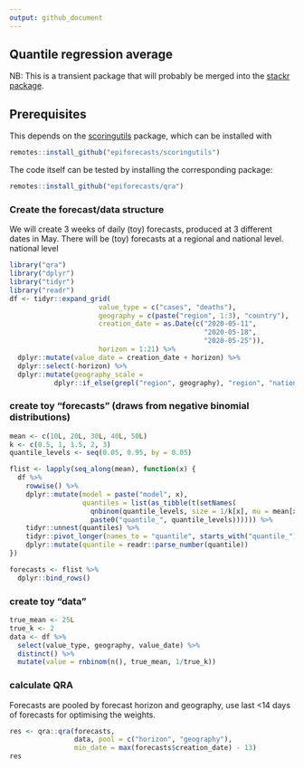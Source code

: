 ```yaml
---
output: github_document
---
```


## Quantile regression average

NB: This is a transient package that will probably be merged into the
[stackr package](https://github.com/nikosbosse/stackr). 

## Prerequisites

This depends on the [scoringutils](https://github.com/epiforecasts/scoringutils)
package, which can be installed with 

```r
remotes::install_github("epiforecasts/scoringutils")
```

The code itself can be tested by installing the corresponding package:
```r
remotes::install_github("epiforecasts/qra")
```


### Create the forecast/data structure

We will create 3 weeks of daily (toy) forecasts, produced at 3 different dates in May.
There will be (toy) forecasts at a regional and national level.
national level

```r
library("qra")
library("dplyr")
library("tidyr")
library("readr")
df <- tidyr::expand_grid(
                      value_type = c("cases", "deaths"),
                      geography = c(paste("region", 1:3), "country"),
                      creation_date = as.Date(c("2020-05-11",
                                                "2020-05-18",
                                                "2020-05-25")),
                      horizon = 1:21) %>%
  dplyr::mutate(value_date = creation_date + horizon) %>%
  dplyr::select(-horizon) %>%
  dplyr::mutate(geography_scale =
           dplyr::if_else(grepl("region", geography), "region", "nation"))
```

### create toy "forecasts" (draws from negative binomial distributions)

```r
mean <- c(10L, 20L, 30L, 40L, 50L)
k <- c(0.5, 1, 1.5, 2, 3)
quantile_levels <- seq(0.05, 0.95, by = 0.05)

flist <- lapply(seq_along(mean), function(x) {
  df %>%
    rowwise() %>%
    dplyr::mutate(model = paste("model", x),
                  quantiles = list(as_tibble(t(setNames(
                    qnbinom(quantile_levels, size = 1/k[x], mu = mean[x]),
                    paste0("quantile_", quantile_levels)))))) %>%
    tidyr::unnest(quantiles) %>%
    tidyr::pivot_longer(names_to = "quantile", starts_with("quantile_")) %>%
    dplyr::mutate(quantile = readr::parse_number(quantile))
})

forecasts <- flist %>%
  dplyr::bind_rows()
```

### create toy "data"

```r
true_mean <- 25L
true_k <- 2
data <- df %>%
  select(value_type, geography, value_date) %>%
  distinct() %>%
  mutate(value = rnbinom(n(), true_mean, 1/true_k))
```

### calculate QRA

Forecasts are pooled by forecast horizon and geography, use last <14 days of
forecasts for optimising the weights.
```r
res <- qra::qra(forecasts,
                data, pool = c("horizon", "geography"),
                min_date = max(forecasts$creation_date) - 13)
res
```
